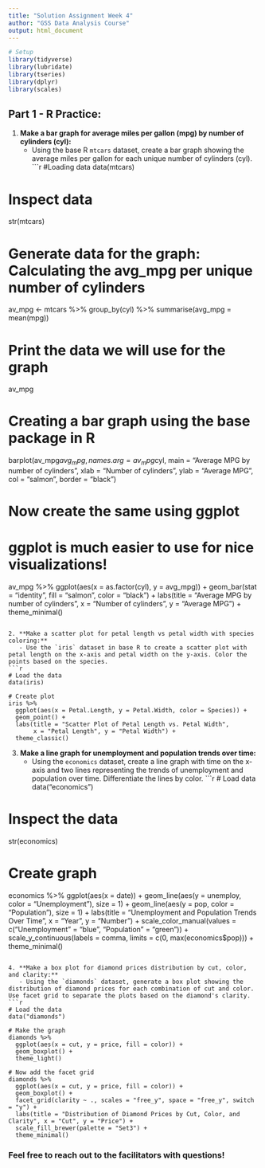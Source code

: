 ```yaml
---
title: "Solution Assignment Week 4"
author: "GSS Data Analysis Course"
output: html_document
---
```


```r
# Setup
library(tidyverse)
library(lubridate)
library(tseries)
library(dplyr)
library(scales)
```

## Part 1 - R Practice:
1. **Make a bar graph for average miles per gallon (mpg) by number of cylinders (cyl):**
   - Using the base R `mtcars` dataset, create a bar graph showing the average miles per gallon for each unique number of cylinders (cyl).
```r
#Loading data
data(mtcars)

# Inspect data
str(mtcars)

# Generate data for the graph: Calculating the avg_mpg per unique number of cylinders
av_mpg <- mtcars %>% 
  group_by(cyl) %>% 
  summarise(avg_mpg = mean(mpg))

# Print the data we will use for the graph
av_mpg

# Creating a bar graph  using the base package in R
barplot(av_mpg$avg_mpg, names.arg = av_mpg$cyl, 
        main = "Average MPG by number of cylinders",
        xlab = "Number of cylinders", ylab = "Average MPG",
        col = "salmon", border = "black")

# Now create the same using ggplot
# ggplot is much easier to use for nice visualizations!
av_mpg %>% 
  ggplot(aes(x = as.factor(cyl), y = avg_mpg)) +
  geom_bar(stat = "identity", fill = "salmon", color = "black") +
  labs(title = "Average MPG by number of cylinders",
       x = "Number of cylinders", y = "Average MPG") +
  theme_minimal()
```

2. **Make a scatter plot for petal length vs petal width with species coloring:**
   - Use the `iris` dataset in base R to create a scatter plot with petal length on the x-axis and petal width on the y-axis. Color the points based on the species.
```r
# Load the data
data(iris)

# Create plot
iris %>% 
  ggplot(aes(x = Petal.Length, y = Petal.Width, color = Species)) +
  geom_point() +
  labs(title = "Scatter Plot of Petal Length vs. Petal Width",
       x = "Petal Length", y = "Petal Width") +
  theme_classic()

```

3. **Make a line graph for unemployment and population trends over time:**
   - Using the `economics` dataset, create a line graph with time on the x-axis and two lines representing the trends of unemployment and population over time. Differentiate the lines by color.
```r
# Load data
data("economics")

# Inspect the data
str(economics)

# Create graph
economics %>% 
  ggplot(aes(x = date)) +
  geom_line(aes(y = unemploy, color = "Unemployment"), size = 1) +
  geom_line(aes(y = pop, color = "Population"), size = 1) +
  labs(title = "Unemployment and Population Trends Over Time",
       x = "Year", y = "Number") +
  scale_color_manual(values = c("Unemployment" = "blue", "Population" = "green")) +
  scale_y_continuous(labels = comma, 
                     limits = c(0, max(economics$pop))) +  
  theme_minimal()
```

4. **Make a box plot for diamond prices distribution by cut, color, and clarity:**
   - Using the `diamonds` dataset, generate a box plot showing the distribution of diamond prices for each combination of cut and color. Use facet grid to separate the plots based on the diamond's clarity.
```r
# Load the data
data("diamonds")

# Make the graph
diamonds %>% 
  ggplot(aes(x = cut, y = price, fill = color)) +
  geom_boxplot() +
  theme_light()

# Now add the facet grid
diamonds %>% 
  ggplot(aes(x = cut, y = price, fill = color)) +
  geom_boxplot() +
  facet_grid(clarity ~ ., scales = "free_y", space = "free_y", switch = "y") +
  labs(title = "Distribution of Diamond Prices by Cut, Color, and Clarity", x = "Cut", y = "Price") +
  scale_fill_brewer(palette = "Set3") +
  theme_minimal()
```

### Feel free to reach out to the facilitators with questions!
